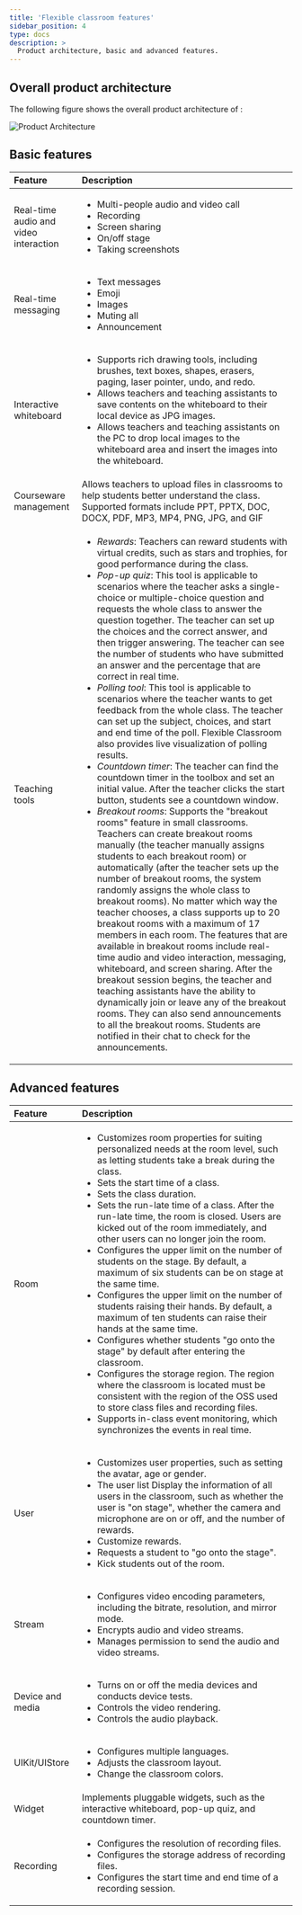 ```yaml
---
title: 'Flexible classroom features'
sidebar_position: 4
type: docs
description: >
  Product architecture, basic and advanced features.
---
```


## Overall product architecture

The following figure shows the overall product architecture of <Vg k="FC"/>:

![Product Architecture](https://web-cdn.agora.io/docs-files/1658392957746)

## Basic features

| Feature | Description|
|:----|:------------|
| Real-time audio and video interaction | <ul><li>Multi-people audio and video call</li><li> Recording</li><li> Screen sharing</li><li> On/off stage</li><li> Taking screenshots</li></ul> |
| Real-time messaging | <ul><li>Text messages</li><li>Emoji</li><li>Images</li><li> Muting all</li><li> Announcement</li></ul> |
| Interactive whiteboard | <ul><li>Supports rich drawing tools, including brushes, text boxes, shapes, erasers, paging, laser pointer, undo, and redo.</li><li>Allows teachers and teaching assistants to save contents on the whiteboard to their local device as JPG images.</li><li>Allows teachers and teaching assistants on the PC to drop local images to the whiteboard area and insert the images into the whiteboard.</li></ul>
| Courseware management | Allows teachers to upload files in classrooms to help students better understand the class. Supported formats include PPT, PPTX, DOC, DOCX, PDF, MP3, MP4, PNG, JPG, and GIF |
| Teaching tools | <ul><li>*Rewards*: Teachers can reward students with virtual credits, such as stars and trophies, for good performance during the class.</li><li>*Pop-up quiz*: This tool is applicable to scenarios where the teacher asks a single-choice or multiple-choice question and requests the whole class to answer the question together. The teacher can set up the choices and the correct answer, and then trigger answering. The teacher can see the number of students who have submitted an answer and the percentage that are correct in real time.</li><li>*Polling tool*: This tool is applicable to scenarios where the teacher wants to get feedback from the whole class. The teacher can set up the subject, choices, and start and end time of the poll. Flexible Classroom also provides live visualization of polling results.</li><li>*Countdown timer*: The teacher can find the countdown timer in the toolbox and set an initial value. After the teacher clicks the start button, students see a countdown window.</li><li>*Breakout rooms*: Supports the "breakout rooms" feature in small classrooms. Teachers can create breakout rooms manually (the teacher manually assigns students to each breakout room) or automatically (after the teacher sets up the number of breakout rooms, the system randomly assigns the whole class to breakout rooms). No matter which way the teacher chooses, a class supports up to 20 breakout rooms with a maximum of 17 members in each room. The features that are available in breakout rooms include real-time audio and video interaction, messaging, whiteboard, and screen sharing. After the breakout session begins, the teacher and teaching assistants have the ability to dynamically join or leave any of the breakout rooms. They can also send announcements to all the breakout rooms. Students are notified in their chat to check for the announcements.</li></ul>|


## Advanced features

| Feature | Description|
|:----|:------------|
| Room | <ul><li>Customizes room properties for suiting personalized needs at the room level, such as letting students take a break during the class.</li><li>Sets the start time of a class.</li><li>Sets the class duration.</li><li>Sets the run-late time of a class. After the run-late time, the room is closed. Users are kicked out of the room immediately, and other users can no longer join the room.</li><li>Configures the upper limit on the number of students on the stage. By default, a maximum of six students can be on stage at the same time.</li><li>Configures the upper limit on the number of students raising their hands. By default, a maximum of ten students can raise their hands at the same time.</li><li>Configures whether students "go onto the stage" by default after entering the classroom.</li><li>Configures the storage region. The region where the classroom is located must be consistent with the region of the OSS used to store class files and recording files.</li><li>Supports in-class event monitoring, which synchronizes the events in real time.</li></ul>|
| User | <ul><li>Customizes user properties, such as setting the avatar, age or gender.</li><li>The user list Display the information of all users in the classroom, such as whether the user is "on stage", whether the camera and microphone are on or off, and the number of rewards.</li><li>Customize rewards.</li><li>Requests a student to "go onto the stage".</li><li>Kick students out of the room.</li></ul> |
| Stream | <ul><li>Configures video encoding parameters, including the bitrate, resolution, and mirror mode.</li><li>Encrypts audio and video streams.</li><li>Manages permission to send the audio and video streams.</li></ul> |
| Device and media | <ul><li>Turns on or off the media devices and conducts device tests.</li><li>Controls the video rendering.</li><li>Controls the audio playback.</li></ul> |
| UIKit/UIStore | <ul><li>Configures multiple languages.</li><li>Adjusts the classroom layout.</li><li>Change the classroom colors.</li></ul> |
| Widget |Implements pluggable widgets, such as the interactive whiteboard, pop-up quiz, and countdown timer. |
| Recording | <ul><li>Configures the resolution of recording files.</li><li>Configures the storage address of recording files.</li><li>Configures the start time and end time of a recording session.</li></ul> |